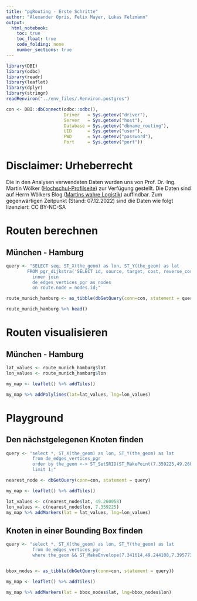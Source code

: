 ```yaml
---
title: "pgRouting - Erste Schritte"
author: "Alexander Opris, Felix Mayer, Lukas Felzmann"
output:
  html_notebook:
    toc: true
    toc_float: true
    code_folding: none
    number_sections: true
---
```


```r
library(DBI)
library(odbc)
library(readr)
library(leaflet)
library(dplyr)
library(stringr)
readRenviron("../env_files/.Renviron.postgres")
```

```r
con <- DBI::dbConnect(odbc::odbc(),
                      Driver   = Sys.getenv("driver"),
                      Server   = Sys.getenv("host"),
                      Database = Sys.getenv("dbname_routing"),
                      UID      = Sys.getenv("user"),
                      PWD      = Sys.getenv("password"),
                      Port     = Sys.getenv("port"))
```

# Disclaimer: Urheberrecht
Die in den Analysen verwendeten Daten wurden uns von Prof. Dr.-Ing. Martin Wölker ([Hochschul-Profilseite](https://www.hs-kl.de/hochschule/profil/personenverzeichnis/detailanzeige-personen/person/martin-woelker)) zur Verfügung gestellt. Die Daten sind auf Herrn Wölkers Blog ([Martins wahre Logistik](https://martins-wahre-logistik.blogspot.com/2022/10/logistics-case-studies-der-lieferschein.html)) auffindbar. Zum gegenwärtigen Zeitpunkt (Stand: 07.12.2022) sind die Daten wie folgt lizenziert: CC BY-NC-SA


# Routen berechnen
## München - Hamburg

```r
query <- "SELECT seq, ST_X(the_geom) as lon, ST_Y(the_geom) as lat
        FROM pgr_dijkstra('SELECT id, source, target, cost, reverse_cost FROM de_edges', 3828327, 3455, TRUE) as route
	      inner join
	      de_edges_vertices_pgr as nodes
	      on route.node = nodes.id;"

route_munich_hamburg <- as_tibble(dbGetQuery(conn=con, statement = query))
```

```r
route_munich_hamburg %>% head()
```


# Routen visualisieren
## München - Hamburg
```r
lat_values <- route_munich_hamburg$lat
lon_values <- route_munich_hamburg$lon
```

```r
my_map <- leaflet() %>% addTiles()
```

```r
my_map %>% addPolylines(lat=lat_values, lng=lon_values) 
```

# Playground

## Den nächstgelegenen Knoten finden
```r
query <- "select *, ST_X(the_geom) as lon, ST_Y(the_geom) as lat
          from de_edges_vertices_pgr
          order by the_geom <-> ST_SetSRID(ST_MakePoint(7.359225,49.260058), 4326)
          limit 1;"

nearest_node <- dbGetQuery(conn=con, statement = query)
```


```r
my_map <- leaflet() %>% addTiles()
```


```r
lat_values <- c(nearest_node$lat, 49.260058)
lon_values <- c(nearest_node$lon, 7.359225)
my_map %>% addMarkers(lat = lat_values, lng=lon_values)
```



## Knoten in einer Bounding Box finden
```r
query <- "select *, ST_X(the_geom) as lon, ST_Y(the_geom) as lat
          from de_edges_vertices_pgr
          where the_geom && ST_MakeEnvelope(7.341614,49.244108,7.395773,49.270605);"


bbox_nodes <- as_tibble(dbGetQuery(conn=con, statement = query))
```


```r
my_map <- leaflet() %>% addTiles()
```


```r
my_map %>% addMarkers(lat = bbox_nodes$lat, lng=bbox_nodes$lon)
```


